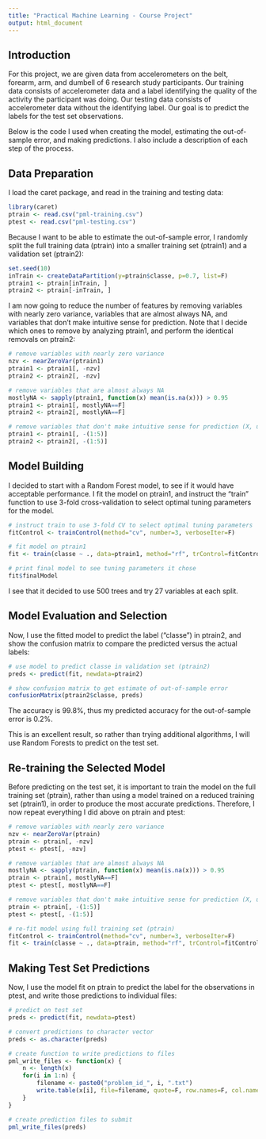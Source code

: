 ---
title: "Practical Machine Learning - Course Project"
output: html_document
---

## Introduction

For this project, we are given data from accelerometers on the belt, forearm, arm, and dumbell of 6 research study participants. Our training data consists of accelerometer data and a label identifying the quality of  the activity the participant was doing. Our testing data consists of accelerometer data without the identifying label. Our goal is to predict the labels for the test set observations.

Below is the code I used when creating the model, estimating the out-of-sample error, and making predictions. I also include a description of each step of the process.

## Data Preparation

I load the caret package, and read in the training and testing data:

```{r}
library(caret)
ptrain <- read.csv("pml-training.csv")
ptest <- read.csv("pml-testing.csv")
```

Because I want to be able to estimate the out-of-sample error, I randomly split the full training data (ptrain) into a smaller training set (ptrain1) and a validation set (ptrain2):

```{r}
set.seed(10)
inTrain <- createDataPartition(y=ptrain$classe, p=0.7, list=F)
ptrain1 <- ptrain[inTrain, ]
ptrain2 <- ptrain[-inTrain, ]
```

I am now going to reduce the number of features by removing variables with nearly zero variance, variables that are almost always NA, and variables that don't make intuitive sense for prediction. Note that I decide which ones to remove by analyzing ptrain1, and perform the identical removals on ptrain2:

```{r}
# remove variables with nearly zero variance
nzv <- nearZeroVar(ptrain1)
ptrain1 <- ptrain1[, -nzv]
ptrain2 <- ptrain2[, -nzv]

# remove variables that are almost always NA
mostlyNA <- sapply(ptrain1, function(x) mean(is.na(x))) > 0.95
ptrain1 <- ptrain1[, mostlyNA==F]
ptrain2 <- ptrain2[, mostlyNA==F]

# remove variables that don't make intuitive sense for prediction (X, user_name, raw_timestamp_part_1, raw_timestamp_part_2, cvtd_timestamp), which happen to be the first five variables
ptrain1 <- ptrain1[, -(1:5)]
ptrain2 <- ptrain2[, -(1:5)]
```

## Model Building

I decided to start with a Random Forest model, to see if it would have acceptable performance. I fit the model on ptrain1, and instruct the "train" function to use 3-fold cross-validation to select optimal tuning parameters for the model.

```{r}
# instruct train to use 3-fold CV to select optimal tuning parameters
fitControl <- trainControl(method="cv", number=3, verboseIter=F)

# fit model on ptrain1
fit <- train(classe ~ ., data=ptrain1, method="rf", trControl=fitControl)

# print final model to see tuning parameters it chose
fit$finalModel
```

I see that it decided to use 500 trees and try 27 variables at each split.

## Model Evaluation and Selection

Now, I use the fitted model to predict the label ("classe") in ptrain2, and show the confusion matrix to compare the predicted versus the actual labels:

```{r}
# use model to predict classe in validation set (ptrain2)
preds <- predict(fit, newdata=ptrain2)

# show confusion matrix to get estimate of out-of-sample error
confusionMatrix(ptrain2$classe, preds)
```

The accuracy is 99.8%, thus my predicted accuracy for the out-of-sample error is 0.2%.

This is an excellent result, so rather than trying additional algorithms, I will use Random Forests to predict on the test set.

## Re-training the Selected Model

Before predicting on the test set, it is important to train the model on the full training set (ptrain), rather than using a model trained on a reduced training set (ptrain1), in order to produce the most accurate predictions. Therefore, I now repeat everything I did above on ptrain and ptest:

```{r}
# remove variables with nearly zero variance
nzv <- nearZeroVar(ptrain)
ptrain <- ptrain[, -nzv]
ptest <- ptest[, -nzv]

# remove variables that are almost always NA
mostlyNA <- sapply(ptrain, function(x) mean(is.na(x))) > 0.95
ptrain <- ptrain[, mostlyNA==F]
ptest <- ptest[, mostlyNA==F]

# remove variables that don't make intuitive sense for prediction (X, user_name, raw_timestamp_part_1, raw_timestamp_part_2, cvtd_timestamp), which happen to be the first five variables
ptrain <- ptrain[, -(1:5)]
ptest <- ptest[, -(1:5)]

# re-fit model using full training set (ptrain)
fitControl <- trainControl(method="cv", number=3, verboseIter=F)
fit <- train(classe ~ ., data=ptrain, method="rf", trControl=fitControl)
```

## Making Test Set Predictions

Now, I use the model fit on ptrain to predict the label for the observations in ptest, and write those predictions to individual files:

```{r}
# predict on test set
preds <- predict(fit, newdata=ptest)

# convert predictions to character vector
preds <- as.character(preds)

# create function to write predictions to files
pml_write_files <- function(x) {
    n <- length(x)
    for(i in 1:n) {
        filename <- paste0("problem_id_", i, ".txt")
        write.table(x[i], file=filename, quote=F, row.names=F, col.names=F)
    }
}

# create prediction files to submit
pml_write_files(preds)
```
